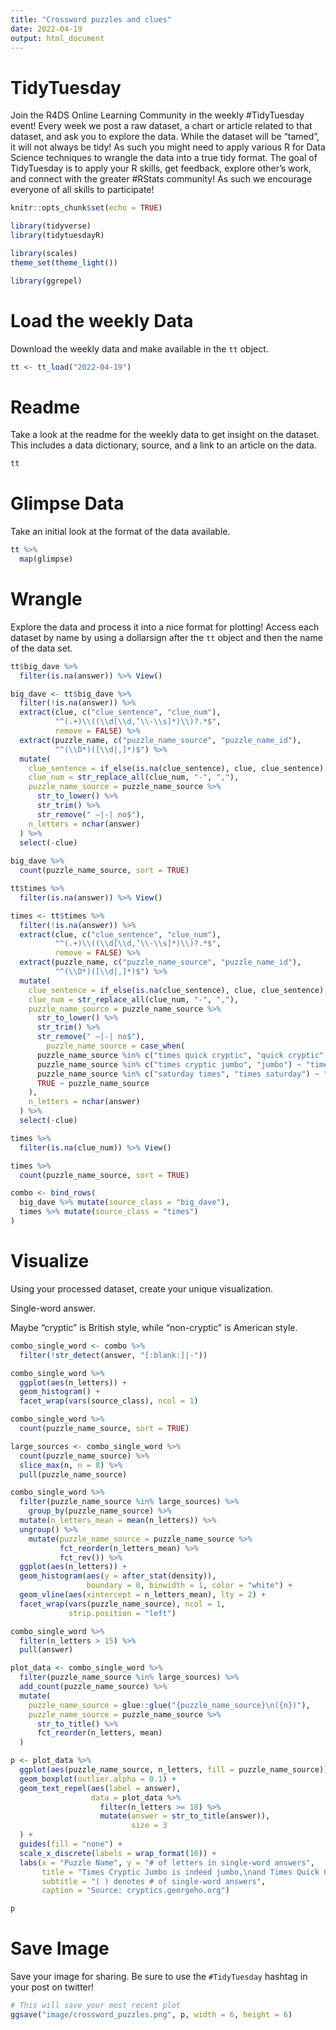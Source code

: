```yaml
---
title: "Crossword puzzles and clues"
date: 2022-04-19
output: html_document
---
```


# TidyTuesday

Join the R4DS Online Learning Community in the weekly #TidyTuesday event!
Every week we post a raw dataset, a chart or article related to that dataset, and ask you to explore the data.
While the dataset will be “tamed”, it will not always be tidy! As such you might need to apply various R for Data Science techniques to wrangle the data into a true tidy format.
The goal of TidyTuesday is to apply your R skills, get feedback, explore other’s work, and connect with the greater #RStats community!
As such we encourage everyone of all skills to participate!

```r

knitr::opts_chunk$set(echo = TRUE)

library(tidyverse)
library(tidytuesdayR)

library(scales)
theme_set(theme_light())

library(ggrepel)
```

# Load the weekly Data

Download the weekly data and make available in the `tt` object.

```r

tt <- tt_load("2022-04-19")

```


# Readme

Take a look at the readme for the weekly data to get insight on the dataset.
This includes a data dictionary, source, and a link to an article on the data.

```r

tt

```


# Glimpse Data

Take an initial look at the format of the data available.

```r

tt %>% 
  map(glimpse)

```

# Wrangle

Explore the data and process it into a nice format for plotting! Access each dataset by name by using a dollarsign after the `tt` object and then the name of the data set.

```r

tt$big_dave %>% 
  filter(is.na(answer)) %>% View()

big_dave <- tt$big_dave %>% 
  filter(!is.na(answer)) %>% 
  extract(clue, c("clue_sentence", "clue_num"),
          "^(.+)\\((\\d[\\d,’\\-\\s]*)\\)?.*$",
          remove = FALSE) %>% 
  extract(puzzle_name, c("puzzle_name_source", "puzzle_name_id"),
          "^(\\D*)([\\d|,]*)$") %>% 
  mutate(
    clue_sentence = if_else(is.na(clue_sentence), clue, clue_sentence),
    clue_num = str_replace_all(clue_num, "-", ","),
    puzzle_name_source = puzzle_name_source %>% 
      str_to_lower() %>% 
      str_trim() %>% 
      str_remove(" –|-| no$"),
    n_letters = nchar(answer)
  ) %>% 
  select(-clue)
    
big_dave %>% 
  count(puzzle_name_source, sort = TRUE)

tt$times %>% 
  filter(is.na(answer)) %>% View()

times <- tt$times %>% 
  filter(!is.na(answer)) %>% 
  extract(clue, c("clue_sentence", "clue_num"),
          "^(.+)\\((\\d[\\d,’\\-\\s]*)\\)?.*$",
          remove = FALSE) %>% 
  extract(puzzle_name, c("puzzle_name_source", "puzzle_name_id"),
          "^(\\D*)([\\d|,]*)$") %>% 
  mutate(
    clue_sentence = if_else(is.na(clue_sentence), clue, clue_sentence),
    clue_num = str_replace_all(clue_num, "-", ","),
    puzzle_name_source = puzzle_name_source %>% 
      str_to_lower() %>% 
      str_trim() %>% 
      str_remove(" –|-| no$"),
        puzzle_name_source = case_when(
      puzzle_name_source %in% c("times quick cryptic", "quick cryptic", "qc") ~ "times quick cryptic",
      puzzle_name_source %in% c("times cryptic jumbo", "jumbo") ~ "times cryptic jumbo",
      puzzle_name_source %in% c("saturday times", "times saturday") ~ "saturday times",
      TRUE ~ puzzle_name_source
    ),
    n_letters = nchar(answer)
  ) %>% 
  select(-clue)

times %>% 
  filter(is.na(clue_num)) %>% View()

times %>% 
  count(puzzle_name_source, sort = TRUE)

combo <- bind_rows(
  big_dave %>% mutate(source_class = "big_dave"),
  times %>% mutate(source_class = "times")
) 

```

# Visualize

Using your processed dataset, create your unique visualization.

Single-word answer.

Maybe "cryptic" is British style, while "non-cryptic" is American style.

```r

combo_single_word <- combo %>% 
  filter(!str_detect(answer, "[:blank:]|-"))

combo_single_word %>% 
  ggplot(aes(n_letters)) +
  geom_histogram() +
  facet_wrap(vars(source_class), ncol = 1)

combo_single_word %>% 
  count(puzzle_name_source, sort = TRUE)

large_sources <- combo_single_word %>% 
  count(puzzle_name_source) %>% 
  slice_max(n, n = 8) %>% 
  pull(puzzle_name_source)

combo_single_word %>% 
  filter(puzzle_name_source %in% large_sources) %>% 
    group_by(puzzle_name_source) %>% 
  mutate(n_letters_mean = mean(n_letters)) %>% 
  ungroup() %>% 
    mutate(puzzle_name_source = puzzle_name_source %>% 
           fct_reorder(n_letters_mean) %>% 
           fct_rev()) %>% 
  ggplot(aes(n_letters)) +
  geom_histogram(aes(y = after_stat(density)),
                 boundary = 0, binwidth = 1, color = "white") +
  geom_vline(aes(xintercept = n_letters_mean), lty = 2) +
  facet_wrap(vars(puzzle_name_source), ncol = 1,
             strip.position = "left")
```

```r

combo_single_word %>% 
  filter(n_letters > 15) %>% 
  pull(answer)

plot_data <- combo_single_word %>% 
  filter(puzzle_name_source %in% large_sources) %>% 
  add_count(puzzle_name_source) %>% 
  mutate(
    puzzle_name_source = glue::glue("{puzzle_name_source}\n({n})"),
    puzzle_name_source = puzzle_name_source %>% 
      str_to_title() %>% 
      fct_reorder(n_letters, mean)
  )

p <- plot_data %>% 
  ggplot(aes(puzzle_name_source, n_letters, fill = puzzle_name_source)) +
  geom_boxplot(outlier.alpha = 0.1) +
  geom_text_repel(aes(label = answer),
                  data = plot_data %>% 
                    filter(n_letters >= 18) %>% 
                    mutate(answer = str_to_title(answer)),
                           size = 3
  ) +
  guides(fill = "none") +
  scale_x_discrete(labels = wrap_format(10)) +
  labs(x = "Puzzle Name", y = "# of letters in single-word answers",
       title = "Times Cryptic Jumbo is indeed jumbo,\nand Times Quick Cryptic is indeed quick",
       subtitle = "( ) denotes # of single-word answers",
       caption = "Source: cryptics.georgeho.org")

p
```


# Save Image

Save your image for sharing. Be sure to use the `#TidyTuesday` hashtag in your post on twitter! 

```r

# This will save your most recent plot
ggsave("image/crossword_puzzles.png", p, width = 6, height = 6)

```
